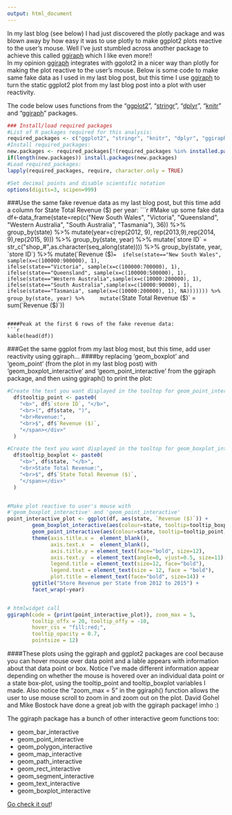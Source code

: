 ```yaml
---
output: html_document
---
```


In my last blog (see below) I had just discovered the plotly package and was blown away by how easy it was to use plotly to make ggplot2 plots reactive to the user's mouse. 
Well I've just stumbled across another package to achieve this called [ggiraph][1] which I like even more!!  
In my opinion [ggiraph][1] integrates with ggolot2 in a nicer way than plotly for making the plot reactive to the user's mouse. 
Below is some code to make same fake data as I used in my last blog post, but this time I use [ggiraph][1] to turn the static ggplot2 plot from my last blog post into a plot with user reactivity.

The code below uses functions from the "[ggplot2](https://cran.r-project.org/web/packages/ggplot2/ggplot2.pdf)", "[stringr](https://cran.r-project.org/web/packages/stringr/stringr.pdf)",  "[dplyr](https://cran.r-project.org/web/packages/dplyr/dplyr.pdf)", "[knitr](https://cran.r-project.org/web/packages/knitr/knitr.pdf)" and "[ggiraph][1]" packages. 

```r
### Install/load required packages
#List of R packages required for this analysis:
required_packages <- c("ggplot2", "stringr", "knitr", "dplyr", "ggiraph")
#Install required_packages:
new.packages <- required_packages[!(required_packages %in% installed.packages()[,"Package"])]
if(length(new.packages)) install.packages(new.packages)
#Load required_packages:
lapply(required_packages, require, character.only = TRUE)

#Set decimal points and disable scientific notation
options(digits=3, scipen=999) 
```

###Use the same fake revenue data as my last blog post, but this time add a column for State Total Revenue ($) per year:
```r

#Make up some fake data
df<-data_frame(state=rep(c("New South Wales", 
                 "Victoria", 
                 "Queensland",
                 "Western Australia",
                 "South Australia",
                 "Tasmania"), 36)) %>%
    group_by(state) %>%
    mutate(year=c(rep(2012, 9), rep(2013,9),rep(2014, 9),rep(2015, 9))) %>%
    group_by(state, year) %>%
    mutate(`store ID` = str_c("shop_#",as.character(seq_along(state)))) %>%
    group_by(state, year, `store ID`) %>%
    mutate(`Revenue ($)` =  ifelse(state=="New South Wales", sample(x=c(100000:900000), 1),
                            ifelse(state=="Victoria", sample(x=c(100000:700000), 1),
                            ifelse(state=="Queensland", sample(x=c(100000:500000), 1),
                            ifelse(state=="Western Australia",sample(x=c(10000:200000), 1),
                            ifelse(state=="South Australia",sample(x=c(10000:90000), 1),       
                            ifelse(state=="Tasmania", sample(x=c(10000:200000), 1), NA))))))) %>%
    group_by(state, year) %>%
    mutate(`State Total Revenue ($)` = sum(`Revenue ($)`))
    

```

####Peak at the first 6 rows of the fake revenue data:
```r
kable(head(df))

```


###Get the same ggplot from my last blog most, but this time, add user reactivity using ggiraph... 
####by replacing 'geom_boxplot' and 'geom_point' (from the plot in my last blog post) with 'geom_boxplot_interactive' and 'geom_point_interactive' from the ggiraph package, and then using ggiraph() to print the plot:

```r

#Create the text you want displayed in the tooltop for geom_point_interactive
  df$tooltip_point <- paste0(
    "<b>", df$`store ID`, "</b>",
    "<br>(", df$state, ")",
    "<br>Revenue:",
    "<br>$", df$`Revenue ($)`,
    "</span></div>"
  )  

#Create the text you want displayed in the tooltop for geom_boxplot_interactive
  df$tooltip_boxplot <- paste0(
    "<b>", df$state, "</b>",
    "<br>State Total Revenue:",
    "<br>$", df$`State Total Revenue ($)`,
    "</span></div>"
  )    


#Make plot reactive to user's mouse with 
#'geom_boxplot_interactive' and 'geom_point_interactive'
point_interactive_plot <- ggplot(df, aes(state, `Revenue ($)`)) +
        geom_boxplot_interactive(aes(colour=state, tooltip=tooltip_boxplot)) +
        geom_point_interactive(aes(colour=state, tooltip=tooltip_point)) +
        theme(axis.title.x =  element_blank(),
              axis.text.x  =  element_blank(), 
              axis.title.y = element_text(face="bold", size=12),
              axis.text.y  = element_text(angle=0, vjust=0.5, size=11),
              legend.title = element_text(size=12, face="bold"),
              legend.text = element_text(size = 12, face = "bold"),
              plot.title = element_text(face="bold", size=14)) + 
        ggtitle("Store Revenue per State from 2012 to 2015") +
        facet_wrap(~year) 


# htmlwidget call
ggiraph(code = {print(point_interactive_plot)}, zoom_max = 5,
        tooltip_offx = 20, tooltip_offy = -10, 
        hover_css = "fill:red;",
        tooltip_opacity = 0.7,
        pointsize = 12)
```

####These plots using the ggiraph and ggplot2 packages are cool because you can hover mouse over data point and a lable appears with information about that data point or box. Notice I've made different information appear depending on whether the mouse is hovered over an individual data point or a state box-plot, using the tooltip_point and tooltip_boxplot variables I made. Also notice the "zoom_max = 5" in the ggiraph() function allows the user to use mouse scroll to zoom in and zoom out on the plot.  David Gohel and Mike Bostock have done a great job with the ggiraph package! imho :)

The ggiraph package has a bunch of other interactive geom functions too:

* geom_bar_interactive
* geom_point_interactive
* geom_polygon_interactive
* geom_map_interactive
* geom_path_interactive
* geom_rect_interactive
* geom_segment_interactive
* geom_text_interactive
* geom_boxplot_interactive

[Go check it out][1]! 

[1]: https://cran.r-project.org/web/packages/ggiraph/ggiraph.pdf
